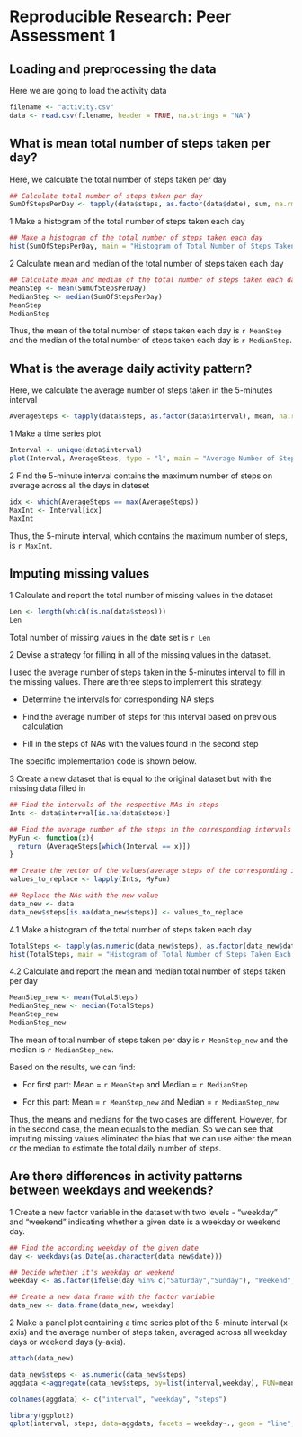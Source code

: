 # Reproducible Research: Peer Assessment 1


## Loading and preprocessing the data
Here we are going to load the activity data

```r
filename <- "activity.csv"
data <- read.csv(filename, header = TRUE, na.strings = "NA")

```

## What is mean total number of steps taken per day?

Here, we calculate the total number of steps taken per day
```r
## Calculate total number of steps taken per day
SumOfStepsPerDay <- tapply(data$steps, as.factor(data$date), sum, na.rm = TRUE)
```




1 Make a histogram of the total number of steps taken each day
```r
## Make a histogram of the total number of steps taken each day
hist(SumOfStepsPerDay, main = "Histogram of Total Number of Steps Taken Each Day", xlab = "Total Number of Steps Per Day")
```




2 Calculate mean and median of the total number of steps taken each day
```r
## Calculate mean and median of the total number of steps taken each day
MeanStep <- mean(SumOfStepsPerDay)
MedianStep <- median(SumOfStepsPerDay)
MeanStep
MedianStep
```


Thus, the mean of the total number of steps taken each day is `r MeanStep` and the median of the total number of steps taken each day is `r MedianStep`.


## What is the average daily activity pattern?

Here, we calculate the average number of steps taken in the 5-minutes interval
```r
AverageSteps <- tapply(data$steps, as.factor(data$interval), mean, na.rm = TRUE)
```


1 Make a time series plot

```r
Interval <- unique(data$interval)
plot(Interval, AverageSteps, type = "l", main = "Average Number of Steps Taken in 5-minute Interval", xlab = "Interval", ylab = "Average Number of Steps")
```



2 Find the 5-minute interval contains the maximum number of steps on average across all the days in dateset

```r
idx <- which(AverageSteps == max(AverageSteps))
MaxInt <- Interval[idx]
MaxInt
```

Thus, the 5-minute interval, which contains the maximum number of steps, is `r MaxInt`.

## Imputing missing values


1 Calculate and report the total number of missing values in the dataset 

```r
Len <- length(which(is.na(data$steps)))
Len
```

Total number of missing values in the date set is `r Len`


2 Devise a strategy for filling in all of the missing values in the dataset.

I used the average number of steps taken in the 5-minutes interval to fill in the missing values. There are three steps to implement this strategy:

* Determine the intervals for corresponding NA steps

* Find the average number of steps for this interval based on previous calculation

* Fill in the steps of NAs with the values found in the second step

The specific implementation code is shown below.


3 Create a new dataset that is equal to the original dataset but with the missing data filled in

```r

## Find the intervals of the respective NAs in steps
Ints <- data$interval[is.na(data$steps)]

## Find the average number of the steps in the corresponding intervals
MyFun <- function(x){
  return (AverageSteps[which(Interval == x)])
}

## Create the vector of the values(average steps of the corresponding interval) to replaceaccording to the intervals of NAs.
values_to_replace <- lapply(Ints, MyFun)

## Replace the NAs with the new value
data_new <- data
data_new$steps[is.na(data_new$steps)] <- values_to_replace

```

4.1 Make a histogram of the total number of steps taken each day

```r
TotalSteps <- tapply(as.numeric(data_new$steps), as.factor(data_new$date), sum)
hist(TotalSteps, main = "Histogram of Total Number of Steps Taken Each Day", xlab = "Total Number of Steps Per Day")

```


4.2 Calculate and report the mean and median total number of steps taken per day
```r
MeanStep_new <- mean(TotalSteps)
MedianStep_new <- median(TotalSteps)
MeanStep_new
MedianStep_new
```

The mean of total number of steps taken per day is `r MeanStep_new` and the median is `r MedianStep_new`.

Based on the results, we can find:

* For first part: Mean = `r MeanStep` and Median = `r MedianStep`

* For this part: Mean = `r MeanStep_new` and Median = `r MedianStep_new`

Thus, the means and medians for the two cases are different. However, for in the second case, the mean equals to the median. So we can see that imputing missing values eliminated the bias that we can use either the mean or the median to estimate the total daily number of steps.

## Are there differences in activity patterns between weekdays and weekends?

1 Create a new factor variable in the dataset with two levels - "weekday" and "weekend" indicating whether a given date is a weekday or weekend day.

```r
## Find the according weekday of the given date
day <- weekdays(as.Date(as.character(data_new$date)))

## Decide whether it's weekday or weekend
weekday <- as.factor(ifelse(day %in% c("Saturday","Sunday"), "Weekend", "Weekday"))

## Create a new data frame with the factor variable
data_new <- data.frame(data_new, weekday)

```


2 Make a panel plot containing a time series plot of the 5-minute interval (x-axis) and the average number of steps taken, averaged across all weekday days or weekend days (y-axis). 

```r

attach(data_new)

data_new$steps <- as.numeric(data_new$steps)
aggdata <-aggregate(data_new$steps, by=list(interval,weekday), FUN=mean, na.rm=TRUE)

colnames(aggdata) <- c("interval", "weekday", "steps")

library(ggplot2)
qplot(interval, steps, data=aggdata, facets = weekday~., geom = "line",main = "Average Number of Steps Taken in 5-minute Interval", xlab = "Interval", ylab = "Average Number of Steps")

```
